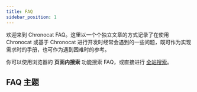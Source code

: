 ```yaml
---
title: FAQ
sidebar_position: 1
---
```



欢迎来到 Chronocat FAQ。这里以一个个独立文章的方式记录了在使用 Chronocat 或基于
Chronocat 进行开发时经常会遇到的一些问题，既可作为实现需求时的手册，也可作为遇到困难时的参考。

你可以使用浏览器的 **页面内搜索** 功能搜索 FAQ，或直接进行 [全站搜索](/search)。

## FAQ 主题

<CardList />
